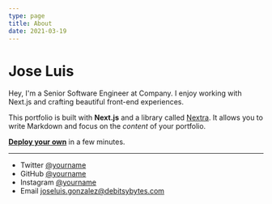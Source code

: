 ```yaml
---
type: page
title: About
date: 2021-03-19
---
```


# Jose Luis

Hey, I'm a Senior Software Engineer at Company. I enjoy working with Next.js and crafting beautiful front-end experiences.

This portfolio is built with **Next.js** and a library called [Nextra](https://nextra.vercel.app/). It allows you to write Markdown and focus on the _content_ of your portfolio.

[**Deploy your own**](https://vercel.com/new/git/external?repository-url=https://github.com/vercel-solutions/nextjs-portfolio-starter&project-name=portfolio&repository-name=portfolio) in a few minutes.

---

- Twitter [@yourname](https://twitter.com/alex_geeky_tech)
- GitHub [@yourname](https://github.com/jluquxcah)
- Instagram [@yourname](https://instagram.com/cibertlahcuilo)
- Email joseluis.gonzalez@debitsybytes.com
